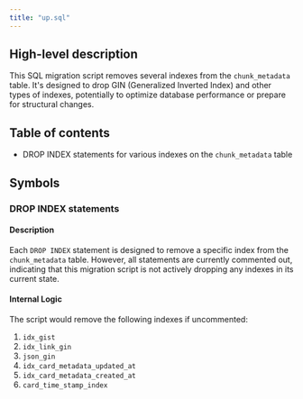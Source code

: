 ```yaml
---
title: "up.sql"
---
```


## High-level description
This SQL migration script removes several indexes from the `chunk_metadata` table. It's designed to drop GIN (Generalized Inverted Index) and other types of indexes, potentially to optimize database performance or prepare for structural changes.

## Table of contents
- DROP INDEX statements for various indexes on the `chunk_metadata` table

## Symbols

### DROP INDEX statements
#### Description
Each `DROP INDEX` statement is designed to remove a specific index from the `chunk_metadata` table. However, all statements are currently commented out, indicating that this migration script is not actively dropping any indexes in its current state.

#### Internal Logic
The script would remove the following indexes if uncommented:
1. `idx_gist`
2. `idx_link_gin`
3. `json_gin`
4. `idx_card_metadata_updated_at`
5. `idx_card_metadata_created_at`
6. `card_time_stamp_index`

## Side Effects
If uncommented and executed, this script would remove the specified indexes from the `chunk_metadata` table. This could potentially:
1. Decrease the database size
2. Slow down certain queries that previously utilized these indexes
3. Reduce write operation overhead by eliminating index updates

## Future Improvements
- Determine whether these indexes should actually be dropped by uncommenting the statements
- If the indexes are no longer needed, consider removing the comments to activate the DROP INDEX statements
- If some indexes are still required, remove the unnecessary DROP INDEX statements
- Consider adding comments explaining why each index is being dropped or retained
- Evaluate the impact on query performance after removing these indexes and adjust the database schema or queries as necessary